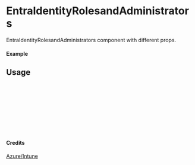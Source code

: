 
<Meta of={EntraIdentityRolesandAdministrators} title="Azure/Intune/EntraIdentityRolesandAdministrators" />

# EntraIdentityRolesandAdministrators

EntraIdentityRolesandAdministrators component with different props.

#### Example

<Canvas of={EntraIdentityRolesandAdministrators.Primary} />

## Usage

```ts
import { EntraIdentityRolesandAdministrators } from "yadl-ui";

const Example = () => {
  return (
      <EntraIdentityRolesandAdministrators />
  );
};

export default Example;
```

#### Credits
[Azure/Intune](https://learn.microsoft.com/en-us/azure/architecture/icons/)
